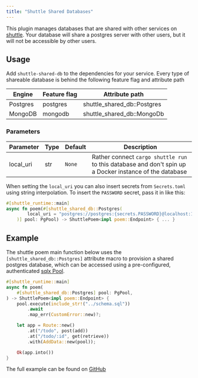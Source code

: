 ```yaml
---
title: "Shuttle Shared Databases"
---
```


This plugin manages databases that are shared with other services on [shuttle](https://www.shuttle.rs). Your database
will share a postgres server with other users, but it will not be accessible by other users.

## Usage
Add `shuttle-shared-db` to the dependencies for your service. Every type of shareable database is behind the following feature flag and attribute path

| Engine   | Feature flag | Attribute path              |
|----------|--------------|-----------------------------|
| Postgres | postgres     | shuttle_shared_db::Postgres |
| MongoDB  | mongodb      | shuttle_shared_db::MongoDb  |

### Parameters
| Parameter | Type | Default  | Description                                                                                             |
|-----------|------|----------|---------------------------------------------------------------------------------------------------------|
| local_uri | str  | `None`   | Rather connect `cargo shuttle run` to this database and don't spin up a Docker instance of the database |

When setting the `local_uri` you can also insert secrets from `Secrets.toml` using string interpolation. To insert the
`PASSWORD` secret, pass it in like this:

```rust
#[shuttle_runtime::main]
async fn poem(#[shuttle_shared_db::Postgres(
        local_uri = "postgres://postgres:{secrets.PASSWORD}@localhost:16695/postgres"
    )] pool: PgPool) -> ShuttlePoem<impl poem::Endpoint> { ... }
```

## Example
The shuttle poem main function below uses the `[shuttle_shared_db::Postgres]` attribute macro to provision a shared postgres database,
which can be accessed using a pre-configured, authenticated [sqlx Pool](https://docs.rs/sqlx/latest/sqlx/pool/index.html).

```rust main.rs
#[shuttle_runtime::main]
async fn poem(
    #[shuttle_shared_db::Postgres] pool: PgPool,
) -> ShuttlePoem<impl poem::Endpoint> {
    pool.execute(include_str!("../schema.sql"))
        .await
        .map_err(CustomError::new)?;

    let app = Route::new()
        .at("/todo", post(add))
        .at("/todo/:id", get(retrieve))
        .with(AddData::new(pool));

    Ok(app.into())
}
```

The full example can be found on [GitHub](https://github.com/shuttle-hq/shuttle-examples/tree/main/poem/postgres)
